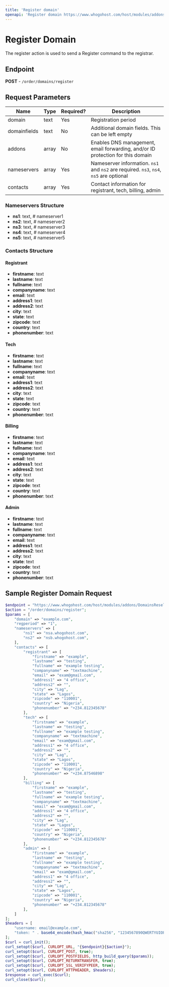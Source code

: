 ```yaml
---
title: 'Register domain'
openapi: 'Register domain https://www.whogohost.com/host/modules/addons/DomainsReseller/api/index.php'
---
```

# Register Domain

The register action is used to send a Register command to the registrar.

## Endpoint
**POST** - `/order/domains/register`

## Request Parameters

| Name         | Type    | Required? | Description                                                   |
|--------------|---------|-----------|---------------------------------------------------------------|
| domain       | text    | Yes       | Registration period                                           |
| domainfields | text    | No        | Additional domain fields. This can be left empty              |
| addons       | array   | No        | Enables DNS management, email forwarding, and/or ID protection for this domain |
| nameservers  | array   | Yes       | Nameserver information. `ns1` and `ns2` are required. `ns3`, `ns4`, `ns5` are optional |
| contacts     | array   | Yes       | Contact information for registrant, tech, billing, admin      |

### Nameservers Structure

- **ns1**: text, # nameserver1
- **ns2**: text, # nameserver2
- **ns3**: text, # nameserver3
- **ns4**: text, # nameserver4
- **ns5**: text, # nameserver5

### Contacts Structure

#### Registrant

- **firstname**: text
- **lastname**: text
- **fullname**: text
- **companyname**: text
- **email**: text
- **address1**: text
- **address2**: text
- **city**: text
- **state**: text
- **zipcode**: text
- **country**: text
- **phonenumber**: text

#### Tech

- **firstname**: text
- **lastname**: text
- **fullname**: text
- **companyname**: text
- **email**: text
- **address1**: text
- **address2**: text
- **city**: text
- **state**: text
- **zipcode**: text
- **country**: text
- **phonenumber**: text

#### Billing

- **firstname**: text
- **lastname**: text
- **fullname**: text
- **companyname**: text
- **email**: text
- **address1**: text
- **address2**: text
- **city**: text
- **state**: text
- **zipcode**: text
- **country**: text
- **phonenumber**: text

#### Admin

- **firstname**: text
- **lastname**: text
- **fullname**: text
- **companyname**: text
- **email**: text
- **address1**: text
- **address2**: text
- **city**: text
- **state**: text
- **zipcode**: text
- **country**: text
- **phonenumber**: text

## Sample Register Domain Request

```php
$endpoint = "https://www.whogohost.com/host/modules/addons/DomainsReseller/api/index.php";
$action = "/order/domains/register";
$params = [
    "domain" => "example.com",
    "regperiod" => "1",
    "nameservers" => [
        "ns1" => "nsa.whogohost.com",
        "ns2" => "nsb.whogohost.com",
    ],
    "contacts" => [
        "registrant" => [
            "firstname" => "example",
            "lastname" => "testing",
            "fullname" => "example testing",
            "companyname" => "textmachine",
            "email" => "exam@gmail.com",
            "address1" => "4 office",
            "address2" => "",
            "city" => "Lag",
            "state" => "Lagos",
            "zipcode" => "110001",
            "country" => "Nigeria",
            "phonenumber" => "+234.812345678"
        ],
        "tech" => [
            "firstname" => "example",
            "lastname" => "testing",
            "fullname" => "example testing",
            "companyname" => "textmachine",
            "email" => "exam@gmail.com",
            "address1" => "4 office",
            "address2" => "",
            "city" => "Lag",
            "state" => "Lagos",
            "zipcode" => "110001",
            "country" => "Nigeria",
            "phonenumber" => "+234.87546898"
        ],
        "billing" => [
            "firstname" => "example",
            "lastname" => "testing",
            "fullname" => "example testing",
            "companyname" => "textmachine",
            "email" => "exam@gmail.com",
            "address1" => "4 office",
            "address2" => "",
            "city" => "Lag",
            "state" => "Lagos",
            "zipcode" => "110001",
            "country" => "Nigeria",
            "phonenumber" => "+234.812345678"
        ],
        "admin" => [
            "firstname" => "example",
            "lastname" => "testing",
            "fullname" => "example testing",
            "companyname" => "textmachine",
            "email" => "exam@gmail.com",
            "address1" => "4 office",
            "address2" => "",
            "city" => "Lag",
            "state" => "Lagos",
            "zipcode" => "110001",
            "country" => "Nigeria",
            "phonenumber" => "+234.812345678"
        ],
    ]
];
$headers = [
    "username: email@example.com",
    "token: " . base64_encode(hash_hmac("sha256", "1234567890QWERTYUIOPASDFGHJKLZXCVBNM", "email@example.com:" . gmdate("y-m-d H")))
];
$curl = curl_init();
curl_setopt($curl, CURLOPT_URL, "{$endpoint}{$action}");
curl_setopt($curl, CURLOPT_POST, true);
curl_setopt($curl, CURLOPT_POSTFIELDS, http_build_query($params));
curl_setopt($curl, CURLOPT_RETURNTRANSFER, true);
curl_setopt($curl, CURLOPT_SSL_VERIFYPEER, true);
curl_setopt($curl, CURLOPT_HTTPHEADER, $headers);
$response = curl_exec($curl);
curl_close($curl);
